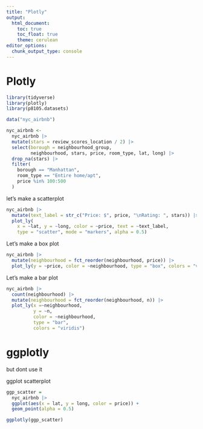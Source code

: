 ```yaml
---
title: "Plotly"
output: 
  html_document:
    toc: true
    toc_float: true
    theme: cerulean
editor_options: 
  chunk_output_type: console
---
```



# Plotly

```r
library(tidyverse)
library(plotly)
library(p8105.datasets)
```


```r
data("nyc_airbnb")
```

```r
nyc_airbnb <-
  nyc_airbnb |> 
  mutate(stars = review_scores_location / 2) |> 
  select(borough = neighbourhood_group,
         neighbourhood, stars, price, room_type, lat, long) |> 
  drop_na(stars) |> 
  filter(
    borough == "Manhattan",
    room_type == "Entire home/apt",
    price %in% 100:500
  )
```

let's make a scatterplot

```r
nyc_airbnb |> 
  mutate(text_label = str_c("Price: $", price, "\nRating: ", stars)) |> 
  plot_ly(
    x = ~lat, y = ~long, color = ~price, text = ~text_label,
    type = "scatter", mode = "markers", alpha = 0.5)
```


Let's make a box plot

```r
nyc_airbnb |> 
  mutate(neighbourhood = fct_reorder(neighbourhood, price)) |> 
  plot_ly(y = ~price, color = ~neighbourhood, type = "box", colors = "viridis")
```


Let's make a bar plot

```r
nyc_airbnb |> 
  count(neighbourhood) |> 
  mutate(neighbourhood = fct_reorder(neighbourhood, n)) |>
  plot_ly(x =~neighbourhood, 
          y = ~n, 
          color = ~neighbourhood, 
          type = "bar", 
          colors = "viridis")
```


# ggplotly

but dont use it

ggplot scatterplot

```r
ggp_scatter = 
  nyc_airbnb |> 
  ggplot(aes(x = lat, y = long, color = price)) +
  geom_point(alpha = 0.5)

ggplotly(ggp_scatter)
```



























